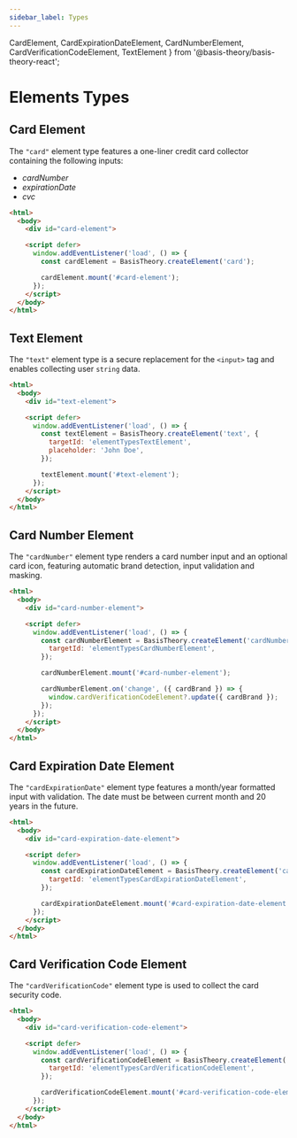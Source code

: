 ```yaml
---
sidebar_label: Types
---
```


  CardElement,
  CardExpirationDateElement,
  CardNumberElement,
  CardVerificationCodeElement,
  TextElement
} from '@basis-theory/basis-theory-react';

# Elements Types

## Card Element

The `"card"` element type features a one-liner credit card collector containing the following inputs:

- *cardNumber*
- *expirationDate*
- *cvc*

<BasisTheoryComponentDisplay title="Live Card Element">
  <CardElement id="types-card-element" />
</BasisTheoryComponentDisplay>

```html showLineNumbers
<html>
  <body>
    <div id="card-element">

    <script defer>
      window.addEventListener('load', () => {
        const cardElement = BasisTheory.createElement('card');

        cardElement.mount('#card-element');  
      });
    </script>
  </body>
</html>
```

## Text Element

The `"text"` element type is a secure replacement for the `<input>` tag and enables collecting user `string` data.

<BasisTheoryComponentDisplay title="Live Text Element">
  <TextElement id="types-text-element" placeholder="John Doe" />
</BasisTheoryComponentDisplay>

```html showLineNumbers
<html>
  <body>
    <div id="text-element">

    <script defer>
      window.addEventListener('load', () => {
        const textElement = BasisTheory.createElement('text', {
          targetId: 'elementTypesTextElement',
          placeholder: 'John Doe',
        });

        textElement.mount('#text-element'); 
      });
    </script>
  </body>
</html>
```

## Card Number Element

The `"cardNumber"` element type renders a card number input and an optional card icon, featuring automatic brand detection, input validation
and masking.

<BasisTheoryComponentDisplay title="Live Card Number Element">
  <CardNumberElement id="types-card-number-element" />
</BasisTheoryComponentDisplay>

```html showLineNumbers
<html>
  <body>
    <div id="card-number-element">

    <script defer>
      window.addEventListener('load', () => {
        const cardNumberElement = BasisTheory.createElement('cardNumber', {
          targetId: 'elementTypesCardNumberElement',
        });

        cardNumberElement.mount('#card-number-element');

        cardNumberElement.on('change', ({ cardBrand }) => {
          window.cardVerificationCodeElement?.update({ cardBrand });
        });
      });
    </script>
  </body>
</html>
```

## Card Expiration Date Element

The `"cardExpirationDate"` element type features a month/year formatted input with validation. The date must be between current month and 20 years in the future.

<BasisTheoryComponentDisplay title="Live Card Expiration Date Element">
  <CardExpirationDateElement id="types-card-expiration-date-element" />
</BasisTheoryComponentDisplay>

```html showLineNumbers
<html>
  <body>
    <div id="card-expiration-date-element">

    <script defer>
      window.addEventListener('load', () => {
        const cardExpirationDateElement = BasisTheory.createElement('cardExpirationDate', {
          targetId: 'elementTypesCardExpirationDateElement',
        });

        cardExpirationDateElement.mount('#card-expiration-date-element');  
      });
    </script>
  </body>
</html>
```

## Card Verification Code Element

The `"cardVerificationCode"` element type is used to collect the card security code.

<BasisTheoryComponentDisplay title="Live Card Verification Code Element">
  <CardVerificationCodeElement id="types-card-verification-code-element" />
</BasisTheoryComponentDisplay>

```html showLineNumbers
<html>
  <body>
    <div id="card-verification-code-element">

    <script defer>
      window.addEventListener('load', () => {
        const cardVerificationCodeElement = BasisTheory.createElement('cardVerificationCode', {
          targetId: 'elementTypesCardVerificationCodeElement',
        });

        cardVerificationCodeElement.mount('#card-verification-code-element');  
      });
    </script>
  </body>
</html>
```